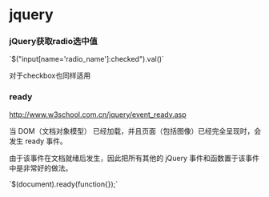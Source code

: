= jquery =

=== jQuery获取radio选中值 ===

`$("input[name='radio_name']:checked").val()`

对于checkbox也同样适用

=== ready ===
[[http://www.w3school.com.cn/jquery/event_ready.asp]]

当 DOM（文档对象模型） 已经加载，并且页面（包括图像）已经完全呈现时，会发生 ready 事件。

由于该事件在文档就绪后发生，因此把所有其他的 jQuery 事件和函数置于该事件中是非常好的做法。

`$(document).ready(function{});`

